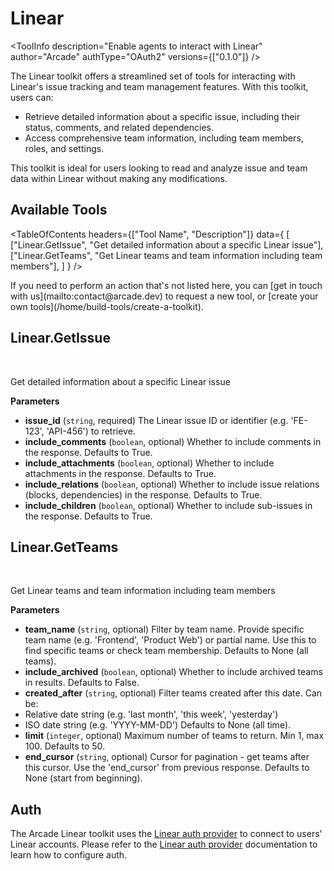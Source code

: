 # Linear


<ToolInfo
  description="Enable agents to interact with Linear"
  author="Arcade"
  authType="OAuth2"
  versions={["0.1.0"]}
/>

<Badges repo="arcadeai/arcade_linear" />

The Linear toolkit offers a streamlined set of tools for interacting with Linear's issue tracking and team management features. With this toolkit, users can:

- Retrieve detailed information about a specific issue, including their status, comments, and related dependencies.
- Access comprehensive team information, including team members, roles, and settings.

This toolkit is ideal for users looking to read and analyze issue and team data within Linear without making any modifications.

## Available Tools

<TableOfContents
  headers={["Tool Name", "Description"]}
  data={
    [
      ["Linear.GetIssue", "Get detailed information about a specific Linear issue"],
      ["Linear.GetTeams", "Get Linear teams and team information including team members"],
    ]
  }
/>

<Tip>
  If you need to perform an action that's not listed here, you can [get in touch
  with us](mailto:contact@arcade.dev) to request a new tool, or [create your
  own tools](/home/build-tools/create-a-toolkit).
</Tip>

## Linear.GetIssue

<br />
<TabbedCodeBlock
  tabs={[
    {
      label: "Call the Tool Directly",
      content: {
        Python: ["/examples/integrations/mcp-servers/linear/get_issue_example_call_tool.py"],
        JavaScript: ["/examples/integrations/mcp-servers/linear/get_issue_example_call_tool.js"],
      },
    },
  ]}
/>

Get detailed information about a specific Linear issue

**Parameters**

- **issue_id** (`string`, required) The Linear issue ID or identifier (e.g. 'FE-123', 'API-456') to retrieve.
- **include_comments** (`boolean`, optional) Whether to include comments in the response. Defaults to True.
- **include_attachments** (`boolean`, optional) Whether to include attachments in the response. Defaults to True.
- **include_relations** (`boolean`, optional) Whether to include issue relations (blocks, dependencies) in the response. Defaults to True.
- **include_children** (`boolean`, optional) Whether to include sub-issues in the response. Defaults to True.


## Linear.GetTeams

<br />
<TabbedCodeBlock
  tabs={[
    {
      label: "Call the Tool Directly",
      content: {
        Python: ["/examples/integrations/mcp-servers/linear/get_teams_example_call_tool.py"],
        JavaScript: ["/examples/integrations/mcp-servers/linear/get_teams_example_call_tool.js"],
      },
    },
  ]}
/>

Get Linear teams and team information including team members

**Parameters**

- **team_name** (`string`, optional) Filter by team name. Provide specific team name (e.g. 'Frontend', 'Product Web') or partial name. Use this to find specific teams or check team membership. Defaults to None (all teams).
- **include_archived** (`boolean`, optional) Whether to include archived teams in results. Defaults to False.
- **created_after** (`string`, optional) Filter teams created after this date. Can be:
- Relative date string (e.g. 'last month', 'this week', 'yesterday')
- ISO date string (e.g. 'YYYY-MM-DD')
Defaults to None (all time).
- **limit** (`integer`, optional) Maximum number of teams to return. Min 1, max 100. Defaults to 50.
- **end_cursor** (`string`, optional) Cursor for pagination - get teams after this cursor. Use the 'end_cursor' from previous response. Defaults to None (start from beginning).




## Auth

The Arcade Linear toolkit uses the [Linear auth provider](/home/auth-providers/linear) to connect to users' Linear accounts. Please refer to the [Linear auth provider](/home/auth-providers/linear) documentation to learn how to configure auth.

<ToolFooter pipPackageName="arcade_linear" />

